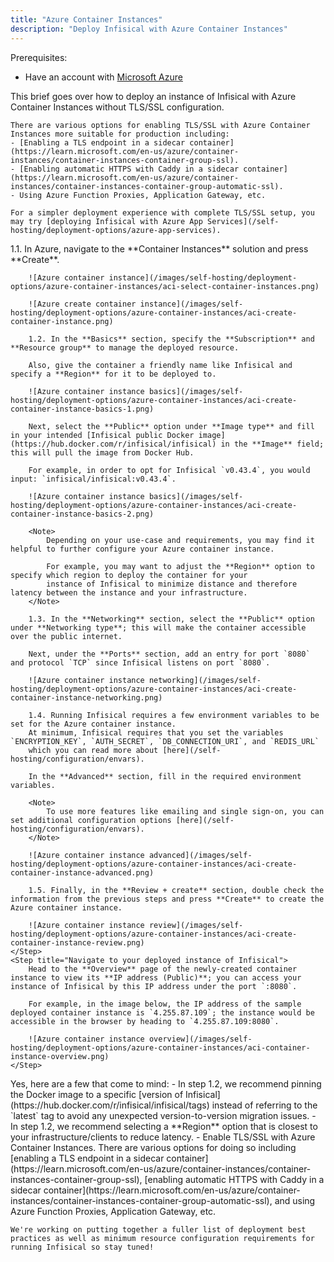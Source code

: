 ```yaml
---
title: "Azure Container Instances"
description: "Deploy Infisical with Azure Container Instances"
---
```


Prerequisites:
- Have an account with [Microsoft Azure](https://azure.microsoft.com/en-us)

<Note>
    This brief goes over how to deploy an instance of Infisical with Azure Container Instances without TLS/SSL configuration.

    There are various options for enabling TLS/SSL with Azure Container Instances more suitable for production including:
    - [Enabling a TLS endpoint in a sidecar container](https://learn.microsoft.com/en-us/azure/container-instances/container-instances-container-group-ssl).
    - [Enabling automatic HTTPS with Caddy in a sidecar container](https://learn.microsoft.com/en-us/azure/container-instances/container-instances-container-group-automatic-ssl).
    - Using Azure Function Proxies, Application Gateway, etc.

    For a simpler deployment experience with complete TLS/SSL setup, you may try [deploying Infisical with Azure App Services](/self-hosting/deployment-options/azure-app-services).
</Note>

<Steps>
    <Step title="Create a container instance in Azure Container Instances">
        1.1. In Azure, navigate to the **Container Instances** solution and press **Create**.
        
        ![Azure container instance](/images/self-hosting/deployment-options/azure-container-instances/aci-select-container-instances.png)
        
        ![Azure create container instance](/images/self-hosting/deployment-options/azure-container-instances/aci-create-container-instance.png)
        
        1.2. In the **Basics** section, specify the **Subscription** and **Resource group** to manage the deployed resource.
        
        Also, give the container a friendly name like Infisical and specify a **Region** for it to be deployed to.

        ![Azure container instance basics](/images/self-hosting/deployment-options/azure-container-instances/aci-create-container-instance-basics-1.png)
        
        Next, select the **Public** option under **Image type** and fill in your intended [Infisical public Docker image](https://hub.docker.com/r/infisical/infisical) in the **Image** field; this will pull the image from Docker Hub.
        
        For example, in order to opt for Infisical `v0.43.4`, you would input: `infisical/infisical:v0.43.4`.
        
        ![Azure container instance basics](/images/self-hosting/deployment-options/azure-container-instances/aci-create-container-instance-basics-2.png)
        
        <Note>
            Depending on your use-case and requirements, you may find it helpful to further configure your Azure container instance.

            For example, you may want to adjust the **Region** option to specify which region to deploy the container for your
            instance of Infisical to minimize distance and therefore latency between the instance and your infrastructure.
        </Note>
        
        1.3. In the **Networking** section, select the **Public** option under **Networking type**; this will make the container accessible over the public internet.
        
        Next, under the **Ports** section, add an entry for port `8080` and protocol `TCP` since Infisical listens on port `8080`.
        
        ![Azure container instance networking](/images/self-hosting/deployment-options/azure-container-instances/aci-create-container-instance-networking.png)
        
        1.4. Running Infisical requires a few environment variables to be set for the Azure container instance.
        At minimum, Infisical requires that you set the variables `ENCRYPTION_KEY`, `AUTH_SECRET`, `DB_CONNECTION_URI`, and `REDIS_URL`
        which you can read more about [here](/self-hosting/configuration/envars).
        
        In the **Advanced** section, fill in the required environment variables.
        
        <Note>
            To use more features like emailing and single sign-on, you can set additional configuration options [here](/self-hosting/configuration/envars).
        </Note>
        
        ![Azure container instance advanced](/images/self-hosting/deployment-options/azure-container-instances/aci-create-container-instance-advanced.png)
        
        1.5. Finally, in the **Review + create** section, double check the information from the previous steps and press **Create** to create the Azure container instance.

        ![Azure container instance review](/images/self-hosting/deployment-options/azure-container-instances/aci-create-container-instance-review.png)
    </Step>
    <Step title="Navigate to your deployed instance of Infisical">
        Head to the **Overview** page of the newly-created container instance to view its **IP address (Public)**; you can access your instance of Infisical by this IP address under the port `:8080`. 
        
        For example, in the image below, the IP address of the sample deployed container instance is `4.255.87.109`; the instance would be accessible in the browser by heading to `4.255.87.109:8080`.

        ![Azure container instance overview](/images/self-hosting/deployment-options/azure-container-instances/aci-container-instance-overview.png)
    </Step>
</Steps>

<AccordionGroup>
  <Accordion title="Do you have any recommendations for deploying Infisical with Azure Container Instances?">
    Yes, here are a few that come to mind:
    - In step 1.2, we recommend pinning the Docker image to a specific [version of Infisical](https://hub.docker.com/r/infisical/infisical/tags)
    instead of referring to the `latest` tag to avoid any unexpected version-to-version migration issues.
    - In step 1.2, we recommend selecting a **Region** option that is closest to your infrastructure/clients to reduce latency.
    - Enable TLS/SSL with Azure Container Instances. There are various options for doing so including [enabling a TLS endpoint in a sidecar container](https://learn.microsoft.com/en-us/azure/container-instances/container-instances-container-group-ssl), [enabling automatic HTTPS with Caddy in a sidecar container](https://learn.microsoft.com/en-us/azure/container-instances/container-instances-container-group-automatic-ssl), and using Azure Function Proxies, Application Gateway, etc.
  
    We're working on putting together a fuller list of deployment best practices as well as minimum resource configuration requirements for running Infisical so stay tuned!
  </Accordion>
</AccordionGroup>